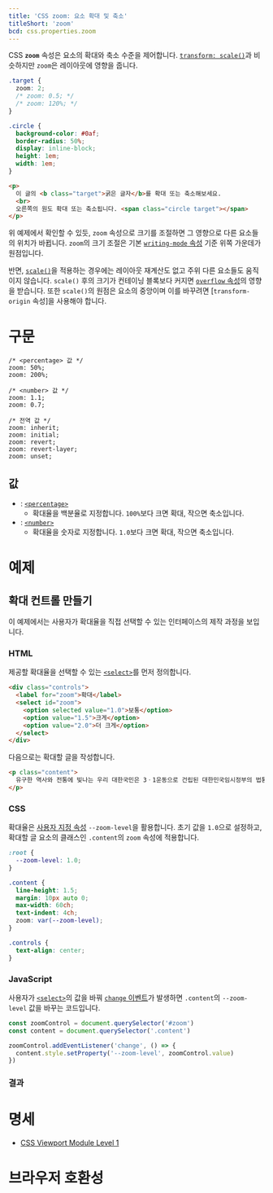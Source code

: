 ```yaml
---
title: 'CSS zoom: 요소 확대 및 축소'
titleShort: 'zoom'
bcd: css.properties.zoom
---
```


CSS **`zoom`** 속성은 요소의 확대와 축소 수준을 제어합니다. [`transform: scale()`][`transform`]과 비슷하지만 `zoom`은 레이아웃에 영향을 줍니다.

```css hidden name=demo
.target {
  zoom: 2;
  /* zoom: 0.5; */
  /* zoom: 120%; */
}
```

```css hidden name=demo filename=style
.circle {
  background-color: #0af;
  border-radius: 50%;
  display: inline-block;
  height: 1em;
  width: 1em;
}
```

```html hidden name=demo
<p>
  이 글의 <b class="target">굵은 글자</b>를 확대 또는 축소해보세요.
  <br>
  오른쪽의 원도 확대 또는 축소됩니다. <span class="circle target"></span>
</p>
```

<LiveExample height={180} lang="css" name="demo" />

위 예제에서 확인할 수 있듯, `zoom` 속성으로 크기를 조절하면 그 영향으로 다른 요소들의 위치가 바뀝니다. `zoom`의 크기 조절은 기본 [`writing-mode` 속성][`writing-mode`] 기준 위쪽 가운데가 원점입니다.

반면, [`scale()`][`transform`]을 적용하는 경우에는 레이아웃 재계산도 없고 주위 다른 요소들도 움직이지 않습니다. `scale()` 후의 크기가 컨테이닝 블록보다 커지면 [`overflow` 속성][`overflow`]의 영향을 받습니다. 또한 `scale()`의 원점은 요소의 중앙이며 이를 바꾸려면 [`transform-origin` 속성]을 사용해야 합니다.

# 구문

```css-prop
/* <percentage> 값 */
zoom: 50%;
zoom: 200%;

/* <number> 값 */
zoom: 1.1;
zoom: 0.7;

/* 전역 값 */
zoom: inherit;
zoom: initial;
zoom: revert;
zoom: revert-layer;
zoom: unset;
```

## 값

- : [`<percentage>`]
  - 확대율을 백분율로 지정합니다. `100%`보다 크면 확대, 작으면 축소입니다.
- : [`<number>`]
  - 확대율을 숫자로 지정합니다. `1.0`보다 크면 확대, 작으면 축소입니다.

# 예제

## 확대 컨트롤 만들기

이 예제에서는 사용자가 확대율을 직접 선택할 수 있는 인터페이스의 제작 과정을 보입니다.

### HTML

제공할 확대율을 선택할 수 있는 [`<select>`]를 먼저 정의합니다.

```html name=control filename=control
<div class="controls">
  <label for="zoom">확대</label>
  <select id="zoom">
    <option selected value="1.0">보통</option>
    <option value="1.5">크게</option>
    <option value="2.0">더 크게</option>
  </select>
</div>
```

다음으로는 확대할 글을 작성합니다.

```html name=control filename=content
<p class="content">
  유구한 역사와 전통에 빛나는 우리 대한국민은 3ㆍ1운동으로 건립된 대한민국임시정부의 법통과 불의에 항거한 4ㆍ19민주이념을 계승하고, 조국의 민주개혁과 평화적 통일의 사명에 입각하여 정의ㆍ인도와 동포애로써 민족의 단결을 공고히 하고, 모든 사회적 폐습과 불의를 타파하며, 자율과 조화를 바탕으로 자유민주적 기본질서를 더욱 확고히 하여 정치ㆍ경제ㆍ사회ㆍ문화의 모든 영역에 있어서 각인의 기회를 균등히 하고, 능력을 최고도로 발휘하게 하며, 자유와 권리에 따르는 책임과 의무를 완수하게 하여, 안으로는 국민생활의 균등한 향상을 기하고 밖으로는 항구적인 세계평화와 인류공영에 이바지함으로써 우리들과 우리들의 자손의 안전과 자유와 행복을 영원히 확보할 것을 다짐하면서 1948년 7월 12일에 제정되고 8차에 걸쳐 개정된 헌법을 이제 국회의 의결을 거쳐 국민투표에 의하여 개정한다.
</p>
```

### CSS

확대율은 [사용자 지정 속성][`--*`] `--zoom-level`을 활용합니다. 초기 값을 `1.0`으로 설정하고, 확대할 글 요소의 클래스인 `.content`의 `zoom` 속성에 적용합니다.

```css name=control
:root {
  --zoom-level: 1.0;
}

.content {
  line-height: 1.5;
  margin: 10px auto 0;
  max-width: 60ch;
  text-indent: 4ch;
  zoom: var(--zoom-level);
}

.controls {
  text-align: center;
}
```

### JavaScript

사용자가 [`<select>`]의 값을 바꿔 [`change` 이벤트][`change`]가 발생하면 `.content`의 `--zoom-level` 값을 바꾸는 코드입니다.

```js name=control
const zoomControl = document.querySelector('#zoom')
const content = document.querySelector('.content')

zoomControl.addEventListener('change', () => {
  content.style.setProperty('--zoom-level', zoomControl.value)
})
```

### 결과

<LiveExample height={300} lang="html" name="control" />

# 명세

- [CSS Viewport Module Level 1](https://drafts.csswg.org/css-viewport/#zoom-property)

# 브라우저 호환성

<BrowserCompat data={props.bcd} />

[`--*`]: ./--*
[`change`]: https://developer.mozilla.org/en-US/docs/Web/API/HTMLElement/change_event
[`overflow`]: https://developer.mozilla.org/en-US/docs/Web/CSS/overflow
[`transform`]: ./transform
[`transform-origin`]: https://developer.mozilla.org/en-US/docs/Web/CSS/transform-origin
[`writing-mode`]: https://developer.mozilla.org/en-US/docs/Web/CSS/writing-mode
[`<number>`]: ./number
[`<percentage>`]: ./percentage
[`<select>`]: /docs/Web/HTML/Element/select
